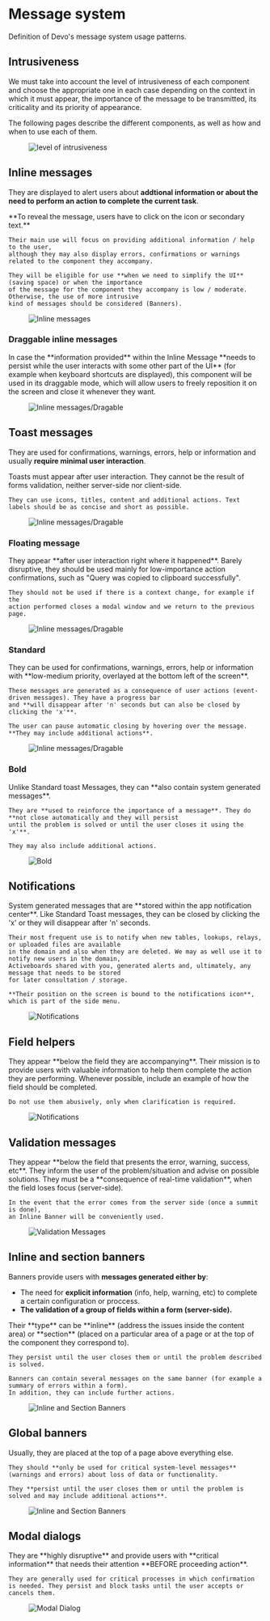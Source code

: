 

<Meta title="Patterns/Message system" />

# Message system

Definition of Devo's message system usage patterns.

## Intrusiveness

We must take into account the level of intrusiveness of each component and choose the appropriate one in each case depending on the context in which it must appear, the importance of the message to be transmitted, its criticality and its priority of appearance.

The following pages describe the different components, as well as how and when to use each of them.

<Figure>
  <img src="img/Intrusiveness-15x.jpg" alt="level of intrusiveness" />
</Figure>

## Inline messages

They are displayed to alert users about **addtional information or about the need to perform an action to complete the current task**.

<Row>
  <Col sm={6}>
    **To reveal the message, users have to click on the icon or secondary text.**

    Their main use will focus on providing additional information / help to the user,
    although they may also display errors, confirmations or warnings related to the component they accompany.

    They will be eligible for use **when we need to simplify the UI** (saving space) or when the importance
    of the message for the component they accompany is low / moderate. Otherwise, the use of more intrusive
    kind of messages should be considered (Banners).

  </Col>
  <Col sm={6}>
    <Figure>
      <img
        alt="Inline messages"
        src="img/inline-messages-15x.png"
      />
    </Figure>
  </Col>
</Row>

### Draggable inline messages

<Row>
  <Col sm={6}>
    In case the **information provided** within the Inline Message **needs to
    persist while the user interacts with some other part of the UI** (for
    example when keyboard shortcuts are displayed), this component will be used
    in its draggable mode, which will allow users to freely reposition it on the
    screen and close it whenever they want.

  </Col>
  <Col sm={6}>
    <Figure>
      <img alt="Inline messages/Dragable" src="img/inline-messages2-15x.jpg" />
    </Figure>
  </Col>
</Row>

## Toast messages

They are used for confirmations, warnings, errors, help or information and usually **require minimal user interaction**.

<Row>
  <Col sm={6}>
    Toasts must appear after user interaction. They cannot be the result of forms validation, neither server-side nor client-side.

    They can use icons, titles, content and additional actions. Text labels should be as concise and short as possible.

  </Col>
  <Col sm={6}>
    <Figure>
      <img
        alt="Inline messages/Dragable"
        src="img/Toast-message-1.5x.png"
      />
    </Figure>
  </Col>
</Row>

### Floating message

<Row>
  <Col sm={6}>
    They appear **after user interaction right where it happened**. Barely disruptive, they should be used mainly
    for low-importance action confirmations, such as "Query was copied to clipboard successfully".

    They should not be used if there is a context change, for example if the
    action performed closes a modal window and we return to the previous page.

  </Col>
  <Col sm={6}>
    <Figure>
      <img alt="Inline messages/Dragable" src="img/Contextual.png" />
    </Figure>
  </Col>
</Row>

### Standard

<Row>
  <Col sm={6}>
    They can be used for confirmations, warnings, errors, help or information with **low-medium priority,
    overlayed at the bottom left of the screen**.

    These messages are generated as a consequence of user actions (event-driven messages). They have a progress bar
    and **will disappear after 'n' seconds but can also be closed by clicking the 'x'**.

    The user can pause automatic closing by hovering over the message. **They may include additional actions**.

  </Col>
  <Col sm={6}>
    <Figure>
      <img
        alt="Inline messages/Dragable"
        src="img/Standard-15x.png"
      />
    </Figure>
  </Col>
</Row>

### Bold

<Row>
  <Col sm={6}>
    Unlike Standard toast Messages, they can **also contain system generated messages**.

    They are **used to reinforce the importance of a message**. They do **not close automatically and they will persist
    until the problem is solved or until the user closes it using the 'x'**.

    They may also include additional actions.

  </Col>
  <Col sm={6}>
    <Figure>
      <img
        alt="Bold"
        src="img/Bold-15x.png"
      />
    </Figure>
  </Col>
</Row>

## Notifications

<Row>
  <Col sm={6}>
    System generated messages that are **stored within the app notification center**. Like Standard Toast messages,
    they can be closed by clicking the 'x' or they will disappear after 'n' seconds.

    Their most frequent use is to notify when new tables, lookups, relays, or uploaded files are available
    in the domain and also when they are deleted. We may as well use it to notify new users in the domain,
    Activeboards shared with you, generated alerts and, ultimately, any message that needs to be stored
    for later consultation / storage.

    **Their position on the screen is bound to the notifications icon**, which is part of the side menu.

  </Col>
  <Col sm={6}>
    <Figure>
      <img
        alt="Notifications"
        src="img/Notifications-1.5x.png"
      />
    </Figure>
  </Col>
</Row>

## Field helpers

<Row>
  <Col sm={6}>
    They appear **below the field they are accompanying**. Their mission is to provide users with valuable information
    to help them complete the action they are performing. Whenever possible, include an example
    of how the field should be completed.

    Do not use them abusively, only when clarification is required.

  </Col>
  <Col sm={6}>
    <Figure>
      <img
        alt="Notifications"
        src="img/Field-Helpers-15x.png"
      />
    </Figure>
  </Col>
</Row>

## Validation messages

<Row>
  <Col sm={6}>
    They appear **below the field that presents the error, warning, success, etc**. They inform the user
    of the problem/situation and advise on possible solutions. They must be a **consequence of real-time validation**,
    when the field loses focus (server-side).

    In the event that the error comes from the server side (once a summit is done),
    an Inline Banner will be conveniently used.

  </Col>
  <Col sm={6}>
    <Figure>
      <img
        alt="Validation Messages"
        src="img/Validation-messages-15x.png"
      />
    </Figure>
  </Col>
</Row>

## Inline and section banners

Banners provide users with **messages generated either by**:

- The need for **explicit information** (info, help, warning, etc) to complete a certain configuration or proccess.
- **The validation of a group of fields within a form (server-side).**

<Row>
  <Col sm={6}>
    Their **type** can be **inline** (address the issues inside the content area) or **section** (placed on
    a particular area of a page or at the top of the component they correspond to).

    They persist until the user closes them or until the problem described is solved.

    Banners can contain several messages on the same banner (for example a summary of errors within a form).
    In addition, they can include further actions.

  </Col>
  <Col sm={6}>
    <Figure>
      <img
        alt="Inline and Section Banners"
        src="img/Inline-section-banners-15x.png"
      />
    </Figure>
  </Col>
</Row>

## Global banners

<Row>
  <Col sm={6}>
    Usually, they are placed at the top of a page above everything else.

    They should **only be used for critical system-level messages** (warnings and errors) about loss of data or functionality.

    They **persist until the user closes them or until the problem is solved and may include additional actions**.

  </Col>
  <Col sm={6}>
    <Figure>
      <img
        alt="Inline and Section Banners"
        src="img/Inline-section-banner-1.5x.png"
      />
    </Figure>
  </Col>
</Row>

## Modal dialogs

<Row>
  <Col sm={6}>
    They are **highly disruptive** and provide users with **critical information** that needs their attention **BEFORE proceeding action**.

    They are generally used for critical processes in which confirmation is needed. They persist and block tasks until the user accepts or cancels them.

  </Col>
  <Col sm={6}>
    <Figure>
      <img
        alt="Modal Dialog"
        src="img/Modal-dialogs-15x.jpg"
      />
    </Figure>
  </Col>
</Row>
